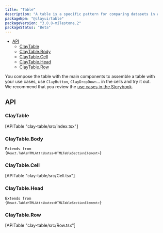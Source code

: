 ```yaml
---
title: "Table"
description: "A table is a specific pattern for comparing datasets in a very direct and analytical way."
packageNpm: "@clayui/table"
packageVersion: "3.0.0-milestone.2"
packageStatus: "Beta"
---
```



<div class="nav-toc">

- [API](#api)
  - [ClayTable](#claytable)
  - [ClayTable.Body](#claytable.body)
  - [ClayTable.Cell](#claytable.cell)
  - [ClayTable.Head](#claytable.head)
  - [ClayTable.Row](#claytable.row)

</div>

You compose the table with the main components to assemble a table with your use cases, use `ClayButton`, `ClayDropDown`... in the cells and try it out. We recommend that you review the [use cases in the Storybook](https://storybook.clayui.com/?path=/story/claytable--default).

<Table />

## API

### ClayTable

<div>
	[APITable "clay-table/src/index.tsx"]
</div>

### ClayTable.Body

<code class="list-api-item-type">Extends from {`React.TableHTMLAttributes<HTMLTableSectionElement>`}</code>

### ClayTable.Cell

<div>
	[APITable "clay-table/src/Cell.tsx"]
</div>

### ClayTable.Head

<code class="list-api-item-type">Extends from {`React.TableHTMLAttributes<HTMLTableSectionElement>`}</code>

### ClayTable.Row

<div>
	[APITable "clay-table/src/Row.tsx"]
</div>
